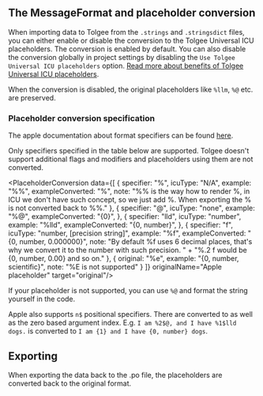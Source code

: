 ## The MessageFormat and placeholder conversion
When importing data to Tolgee from the `.strings` and `.stringsdict` files, you can either enable or disable the
conversion to the Tolgee Universal ICU placeholders. The conversion is enabled by default. You can also disable the
conversion globally in project settings by disabling the `Use Tolgee Universal ICU placeholders` option.
[Read more about benefits of Tolgee Universal ICU placeholders](/platform/icu_plaholders).

When the conversion is disabled, the original placeholders like `%llm`, `%@` etc. are preserved.

### Placeholder conversion specification

The apple documentation about format specifiers can be found
[here](https://developer.apple.com/library/archive/documentation/Cocoa/Conceptual/Strings/Articles/formatSpecifiers.html).

Only specifiers specified in the table below are supported. Tolgee doesn't support additional flags and modifiers and
placeholders using them are not converted.


<PlaceholderConversion data={[
  {
    specifier: "%",
    icuType: "N/A",
    example: "%%",
    exampleConverted: "%",
    note: "%% is the way how to render %, in ICU we don't have such concept, so we just add %. When exporting the % is not converted back to %%."
  },
  {
    specifier: "@",
    icuType: "none",
    example: "%@",
    exampleConverted: "{0}",
  },
  {
    specifier: "lld",
    icuType: "number",
    example: "%lld",
    exampleConverted: "{0, number}",
  },
  {
    specifier: "f",
    icuType: "number, [precision string]",
    example: "%f",
    exampleConverted: "{0, number, 0.000000}",
    note: "By default %f uses 6 decimal places, that's why we convert it to the number with such precision. " +
      "%.2 f would be {0, number, 0.00} and so on."
  },
  {
    original: "%e",
    example: "{0, number, scientific}",
    note: "%E is not supported"
  }
]} originalName="Apple placeholder" target="original"/>

If your placeholder is not supported, you can use `%@` and format the string yourself in the code.

Apple also supports `n$` positional specifiers. There are converted to as well as the zero based argument index. E.g.
`I am %2$@, and I have %1$lld dogs.` is converted to `I am {1} and I have {0, number} dogs`.

## Exporting
When exporting the data back to the .po file, the placeholders are converted back to the original format.
